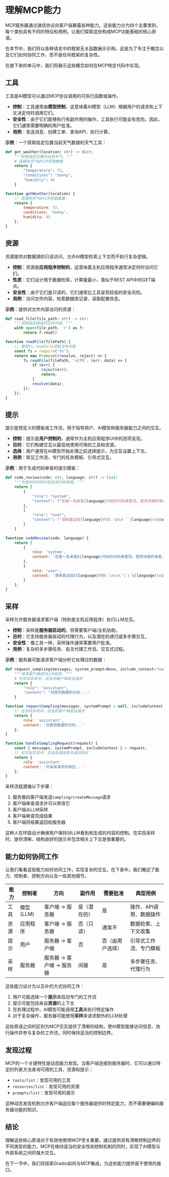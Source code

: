 # 理解MCP能力

MCP服务器通过通信协议向客户端暴露各种能力。这些能力分为四个主要类别，每个类别具有不同的特征和用例。让我们探索这些构成MCP功能基础的核心原语。

<Tip>

在本节中，我们将以各种语言中的框架无关函数展示示例。这是为了专注于概念以及它们如何协同工作，而不是任何框架的复杂性。

在接下来的单元中，我们将展示这些概念如何在MCP特定代码中实现。

</Tip>

## 工具

工具是AI模型可以通过MCP协议调用的可执行函数或操作。

- **控制**：工具通常由**模型控制**，这意味着AI模型（LLM）根据用户的请求和上下文决定何时调用它们。
- **安全性**：由于它们能够执行有副作用的操作，工具执行可能会有危险。因此，它们通常需要明确的用户批准。
- **用例**：发送消息、创建工单、查询API、执行计算。

**示例**：一个获取给定位置当前天气数据的天气工具：

<hfoptions id="tool-example">
<hfoption id="python">

```python
def get_weather(location: str) -> dict:
    """获取指定位置的当前天气。"""
    # 连接到天气API并获取数据
    return {
        "temperature": 72,
        "conditions": "Sunny",
        "humidity": 45
    }
```

</hfoption>
<hfoption id="javascript">

```javascript
function getWeather(location) {
    // 连接到天气API并获取数据
    return {
        temperature: 72,
        conditions: 'Sunny',
        humidity: 45
    };
}
```

</hfoption>
</hfoptions>

## 资源

资源提供对数据源的只读访问，允许AI模型检索上下文而不执行复杂逻辑。

- **控制**：资源是**应用程序控制的**，这意味着主机应用程序通常决定何时访问它们。
- **性质**：它们设计用于数据检索，计算量最小，类似于REST API中的GET端点。
- **安全性**：由于它们是只读的，它们通常比工具呈现较低的安全风险。
- **用例**：访问文件内容、检索数据库记录、读取配置信息。

**示例**：提供对文件内容访问的资源：

<hfoptions id="resource-example">
<hfoption id="python">

```python
def read_file(file_path: str) -> str:
    """读取指定路径的文件内容。"""
    with open(file_path, 'r') as f:
        return f.read()
```

</hfoption>
<hfoption id="javascript">

```javascript
function readFile(filePath) {
    // 使用fs.readFile读取文件内容
    const fs = require('fs');
    return new Promise((resolve, reject) => {
        fs.readFile(filePath, 'utf8', (err, data) => {
            if (err) {
                reject(err);
                return;
            }
            resolve(data);
        });
    });
}
```

</hfoption>
</hfoptions>

## 提示

提示是预定义的模板或工作流，用于指导用户、AI模型和服务器能力之间的交互。

- **控制**：提示是**用户控制的**，通常作为主机应用程序UI中的选项呈现。
- **目的**：它们构建交互以最佳地使用可用的工具和资源。
- **选择**：用户通常在AI模型开始处理之前选择提示，为交互设置上下文。
- **用例**：常见工作流、专门的任务模板、引导式交互。

**示例**：用于生成代码审查的提示模板：

<hfoptions id="prompt-example">
<hfoption id="python">

```python
def code_review(code: str, language: str) -> list:
    """为提供的代码片段生成代码审查。"""
    return [
        {
            "role": "system",
            "content": f"您是一名审查{language}代码的代码审查员。提供详细的审查，突出最佳实践、潜在问题和改进建议。"
        },
        {
            "role": "user",
            "content": f"请审查这段{language}代码：\n\n```{language}\n{code}\n```"
        }
    ]
```

</hfoption>
<hfoption id="javascript">

```javascript
function codeReview(code, language) {
    return [
        {
            role: 'system',
            content: `您是一名审查${language}代码的代码审查员。提供详细的审查，突出最佳实践、潜在问题和改进建议。`
        },
        {
            role: 'user',
            content: `请审查这段${language}代码：\n\n\`\`\`${language}\n${code}\n\`\`\``
        }
    ];
}
```

</hfoption>
</hfoptions>

## 采样

采样允许服务器请求客户端（特别是主机应用程序）执行LLM交互。

- **控制**：采样是**服务器启动的**，但需要客户端/主机协助。
- **目的**：它支持服务器驱动的代理行为，以及潜在的递归或多步骤交互。
- **安全性**：像工具一样，采样操作通常需要用户批准。
- **用例**：复杂的多步骤任务、自主代理工作流、交互式过程。

**示例**：服务器可能请求客户端分析它处理过的数据：

<hfoptions id="sampling-example">
<hfoption id="python">

```python
def request_sampling(messages, system_prompt=None, include_context="none"):
    """请求客户端进行LLM采样。"""
    # 在实际实现中，这会向客户端发送请求
    return {
        "role": "assistant",
        "content": "对提供数据的分析..."
    }
```

</hfoption>
<hfoption id="javascript">

```javascript
function requestSampling(messages, systemPrompt = null, includeContext = 'none') {
    // 在实际实现中，这会向客户端发送请求
    return {
        role: 'assistant',
        content: '对提供数据的分析...'
    };
}

function handleSamplingRequest(request) {
    const { messages, systemPrompt, includeContext } = request;
    // 在实际实现中，这会处理请求并返回响应
    return {
        role: 'assistant',
        content: '对采样请求的响应...'
    };
}
```

</hfoption>
</hfoptions>

采样流程遵循以下步骤：
1. 服务器向客户端发送`sampling/createMessage`请求
2. 客户端审查请求并可以修改它
3. 客户端从LLM采样
4. 客户端审查完成结果
5. 客户端将结果返回给服务器

<Tip>

这种人在环路设计确保用户保持对LLM看到和生成的内容的控制。在实现采样时，提供清晰、结构良好的提示并包含相关上下文是很重要的。

</Tip>

## 能力如何协同工作

让我们看看这些能力如何协同工作，实现复杂的交互。在下表中，我们概述了能力、控制者、控制方向以及一些其他细节。

| 能力 | 控制者 | 方向 | 副作用 | 需要批准 | 典型用例 |
|------------|---------------|-----------|--------------|-----------------|-------------------|
| 工具      | 模型 (LLM)   | 客户端 → 服务器 | 是（潜在的） | 是 | 操作、API调用、数据操作 |
| 资源  | 应用程序   | 客户端 → 服务器 | 否（只读） | 通常不 | 数据检索、上下文收集 |
| 提示    | 用户          | 服务器 → 客户端 | 否 | 否（由用户选择） | 引导式工作流、专门模板 |
| 采样   | 服务器        | 服务器 → 客户端 → 服务器 | 间接 | 是 | 多步骤任务、代理行为 |

这些能力设计为以互补的方式协同工作：

1. 用户可能选择一个**提示**来启动专门的工作流
2. 提示可能包括来自**资源**的上下文
3. 在处理过程中，AI模型可能调用**工具**来执行特定操作
4. 对于复杂操作，服务器可能使用**采样**来请求额外的LLM处理

这些原语之间的区别为MCP交互提供了清晰的结构，使AI模型能够访问信息、执行操作并参与复杂的工作流，同时保持适当的控制边界。

## 发现过程

MCP的一个关键特性是动态能力发现。当客户端连接到服务器时，它可以通过特定的列表方法查询可用的工具、资源和提示：

- `tools/list`：发现可用的工具
- `resources/list`：发现可用的资源
- `prompts/list`：发现可用的提示

这种动态发现机制允许客户端适应每个服务器提供的特定能力，而不需要硬编码服务器功能的知识。

## 结论

理解这些核心原语对于有效地使用MCP至关重要。通过提供具有清晰控制边界的不同类型的能力，MCP在维持适当的安全性和控制机制的同时，实现了AI模型与外部系统之间的强大交互。

在下一节中，我们将探索Gradio如何与MCP集成，为这些能力提供易于使用的接口。 